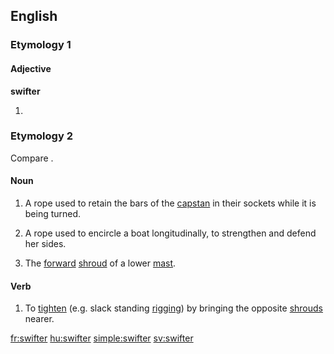 ==English==

===Etymology 1===

====Adjective====
'''swifter'''

# {{comparative of|swift}}

===Etymology 2===
Compare {{term|swivel|lang=en}}.

====Noun====
{{en-noun}}

# {{context|nautical|lang=en}} A rope used to retain the bars of the [[capstan]] in their sockets while it is being turned.
# {{context|nautical|lang=en}} A rope used to encircle a boat longitudinally, to strengthen and defend her sides.
# {{context|nautical|lang=en}} The [[forward]] [[shroud]] of a lower [[mast]].

====Verb====
{{en-verb}}

# {{context|nautical|transitive|lang=en}} To [[tighten]] (e.g. slack standing [[rigging]]) by bringing the opposite [[shroud]]s nearer.

[[fr:swifter]]
[[hu:swifter]]
[[simple:swifter]]
[[sv:swifter]]